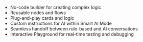 
- No-code builder for creating complex logic
- Reusable nodes and flows
- Plug-and-play cards and logic
- Custom instructions for AI within Smart AI Mode
- Seamless handoff between rule-based and AI conversations
- Interactive Playground for real-time testing and debugging